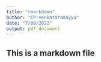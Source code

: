 ```yaml
---
title: "rmarkdown"
author: "CP-venkataramayya"
date: "7/08/2022"
output: pdf_document
---
```


## This is a markdown file
